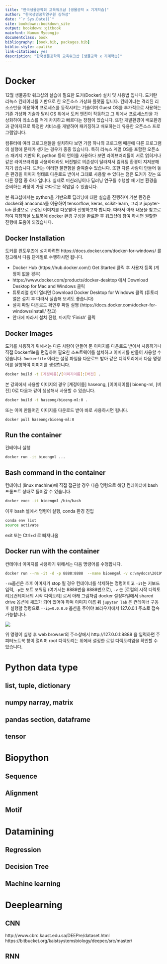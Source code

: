 ```yaml
--- 
title: "한국생물공학회 교육워크샵 [생물공학 x 기계학습]"
author: "한국생명공학연구원 김하성"
date: "`r Sys.Date()`"
site: bookdown::bookdown_site
output: bookdown::gitbook
mainfont: Nanum Myeongjo
documentclass: book
bibliography: [book.bib, packages.bib]
biblio-style: apalike
link-citations: yes
description: "한국생물공학회 교육워크샵 [생물공학 x 기계학습]"
---
```



# Docker

12월 생물공학 워크샵의 실습에 필요한 도커(Docker) 설치 및 사용법 입니다. 도커란 리눅스 컨테이너를 기반으로 한 오픈소스 가상화 플랫폼 입니다. 컨테이너는 격리된 리소스만을 이용하여 프로세스를 동작시키는 기술이며 Guest OS를 추가적으로 사용하는 기존 가상화 기술과 달리 OS 위에서 도커 엔진이 작동하고 그 위에서 프로세스만을 가상화하여 리소스를 적게 차지하고 빠르다는 장점이 있습니다. 또한 개발환경이 배포환경과 같아지므로 특정한 서비스를 개발하여 패키징하고 배포하는데 유용한 오픈소스 프로그램입니다. 


컴퓨터에 여러 프로그램들을 설치하다 보면 가끔 하나의 프로그램 때문에 다른 프로그램의 실행에 문제가 생기는 경우가 종종 있습니다. 특히 리눅스 계열 OS를 포함한 오픈소스 패키지 기반의 R, python 등의 언어를 사용하다 보면 라이브러리들이 서로 얽히거나 같은 라이브러리를 사용하더라도 버전별로 의존성이 달라져서 컴퓨팅 환경이 지저분해지기 쉽습니다. 도커는 이러한 불편함을 줄여줄수 있습니다. 또한 다른 사람이 만들어 놓은 환경을 이미지 형태로 다운로드 받아서 그대로 사용할 수 있다는 점은 도커가 갖는 또다른 장점 중 하나 입니다. 실제로 머신러닝이나 딥러닝 연구를 수행할 때 기본 환경을 준비하는 과정이 가장 까다로운 작업일 수 있습니다.  


본 워크샵에서는 python을 기반으로 딥러닝에 대한 실습을 진행하며 기본 환경은 docker와 anaconda를 이용하여 tensorflow, keras, scikit-learn, 그리고 jupyter-lab 환경으로 구성된 이미지를 다운받아 진행하고자 합니다. 따라서 아래 내용을 참고로 하여 지참하실 노트북에 docker 환경 구성을 완료한 후 워크샵에 참여 하시면 원할한 진행에 도움이 되겠습니다. 



## Docker Installation
도커를 윈도우즈에 설치하려면 https://docs.docker.com/docker-for-windows/ 를 참고해서 다음 단계별로 수행하시면 됩니다.

 * Docker Hub (https://hub.docker.com/) Get Started 클릭 후 사용자 등록 (계정이 없을 경우)
 * https://www.docker.com/products/docker-desktop 에서 Download Desktop for Mac and Windows 클릭
 * 튜토리얼 창이 열리면 Download Docker Desktop for Windows 클릭 (튜토리얼은 설치 후 따라서 실습해 보셔도 좋습니다)
 * 설치 파일 다운로드 확인후 파일 실행 (https://docs.docker.com/docker-for-windows/install/ 참고)
 * 안내에 따라서 설치 진행, 마지막 'Finish' 클릭


## Docker Images
도커를 사용하기 위해서는 다른 사람이 만들어 둔 이미지를 다운로드 받아서 사용하거나 직접 Dockerfile을 편집하여 필요한 소프트웨어를 설치하고 이미지를 만들어 사용할 수 있습니다. ```Dockerfile``` 이라는 설정 파일을 다운로드 받아 같은 디렉토리에서 다음 명령어를 실행하여 이미지를 생성합니다. 

```bash
docker build -t [계정이름]/[이미지이름]:[버전] .
```

본 강의에서 사용할 이미지의 경우 [계정이름] haseong, [이미지이름] bioeng-ml, [버전] 0로 다음과 같이 생성해서 사용할 수 있습니다.  

```bash
docker build -t haseong/bioeng-ml:0 .
```

또는 이미 만들어진 이미지를 다운로드 받아 바로 사용하시면 됩니다. 

```bash
docker pull haseong/bioeng-ml:0
```


## Run the container 

컨테이너 실행 

```bash
docker run -it bioengml ...
```




## Bash command in the container 

컨테이너 (linux machine)에 직접 접근할 경우 다음 명령으로 해당 컨데이터에 bash 프롬프트 상태로 들어갈 수 있습니다. 

```bash
docker exec -it bioengml /bin/bash
```

이후 bash 쉘에서 명령어 실행, conda 환경 진입

```bash
conda env list  
source activate  
```

exit 또는 Ctrl+d 로 빠져나옴 


## Docker run with the container 

컨테이너 이미지를 사용하기 위해서는 다음 명령어를 수행합니다.

```bash
docker run --rm -it -d -p 8888:8888  --name bioengml -v c:\mydocs\2019\lectures\bioeng-ml:/home/python/dev haseong/bioeng-ml:0 jupyter lab --no-browser --allow-root --ip=0.0.0.0 --notebook-dir=/home/python/dev --NotebookApp.token=   
```

```-rm```옵션은 추후 이미지가 stop 될 경우 컨테이너를 삭제하는 명령어이고 ```-it```는 키보드 입력, ```-p```는 포트 포워딩 (여기서는 8888번을 8888번으로), ```-v``` 는 [로컬의 시작 디렉토리]:[컨테이너의 시작 디렉토리] 로서 아래 그림처럼 docker 설정파일에서 shared drive 옵션에 체크가 되어 있어야 하며 이미지 이름 뒤 ```jupyter lab``` 은 컨테이너 구동 후 실행할 명령으로 ```--ip=0.0.0.0``` 옵션을 주어야 브라우저에서 127.0.0.1 주소로 접속 가능합니다. 

![](images/01.PNG)

위 명령어 실행 후 web browser의 주소창에서 http://127.0.0.1:8888 을 입력하면 주피터노트북 창이 열리며 root 디렉토리는 위에서 설정한 로컬 디렉토리임을 확인할 수 있습니다. 




# Python data type


## list, tuple, dictionary


## numpy narray, matrix


## pandas section, dataframe

## tensor


# Biopython

## Sequence 

## Alignment

## Motif 


# Datamining 

## Regression

## Decision Tree

## Machine learning



# Deeplearning

## CNN
http://www.cbrc.kaust.edu.sa/DEEPre/dataset.html  
https://bitbucket.org/kaistsystemsbiology/deepec/src/master/  


## RNN








<!--chapter:end:index.Rmd-->

